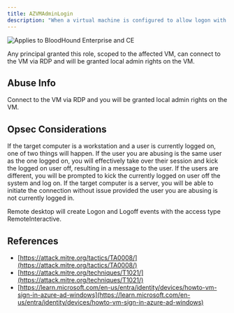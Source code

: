 ---
title: AZVMAdminLogin
description: "When a virtual machine is configured to allow logon with Azure credentials, the VM automatically has certain principals added to its local administrators group, including any principal granted the Virtual Machine Administrator Login (or “VMAL”) admin role."
---

<img noZoom src="/assets/enterprise-AND-community-edition-pill-tag.svg" alt="Applies to BloodHound Enterprise and CE"/>


Any principal granted this role, scoped to the affected VM, can connect to the VM via RDP and will be granted local admin rights on the VM.

## Abuse Info

Connect to the VM via RDP and you will be granted local admin rights on the VM.

## Opsec Considerations

If the target computer is a workstation and a user is currently logged on, one of two things will happen. If the user you are abusing is the same user as the one logged on, you will effectively take over their session and kick the logged on user off, resulting in a message to the user. If the users are different, you will be prompted to kick the currently logged on user off the system and log on. If the target computer is a server, you will be able to initiate the connection without issue provided the user you are abusing is not currently logged in.

Remote desktop will create Logon and Logoff events with the access type RemoteInteractive.

## References

* [https://attack.mitre.org/tactics/TA0008/](https://attack.mitre.org/tactics/TA0008/)
* [https://attack.mitre.org/techniques/T1021/](https://attack.mitre.org/techniques/T1021/)
* [https://learn.microsoft.com/en-us/entra/identity/devices/howto-vm-sign-in-azure-ad-windows](https://learn.microsoft.com/en-us/entra/identity/devices/howto-vm-sign-in-azure-ad-windows)

